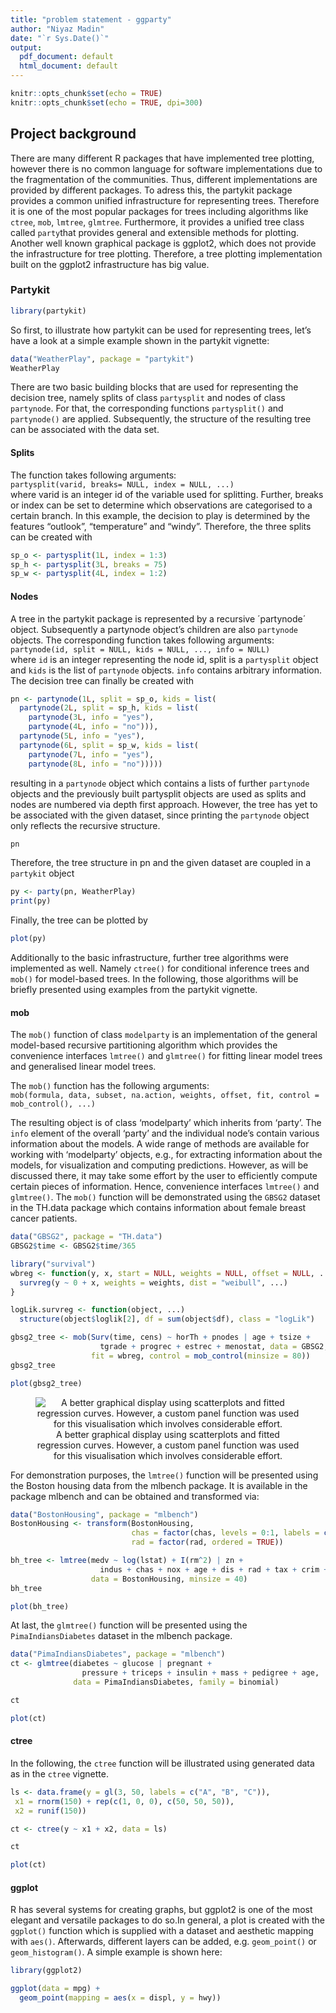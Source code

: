 ```yaml
---
title: "problem statement - ggparty"
author: "Niyaz Madin"
date: "`r Sys.Date()`"
output:
  pdf_document: default
  html_document: default
---
```


```r
knitr::opts_chunk$set(echo = TRUE)
knitr::opts_chunk$set(echo = TRUE, dpi=300)
```

## Project background

There are many different R packages that have implemented tree plotting, however there is no common language for software implementations due to the fragmentation of the communities. Thus, different implementations are provided by different packages. To adress this, the partykit package provides a common unified infrastructure for representing trees. Therefore it is one of the most popular packages for trees including algorithms like `ctree`, `mob`, `lmtree`, `glmtree`. Furthermore, it provides a unified tree class called `party`that provides general and extensible methods for plotting. Another well known graphical package is ggplot2, which does not provide the infrastructure for tree plotting. Therefore, a tree plotting implementation built on the ggplot2 infrastructure has big value.


### Partykit 
```r
library(partykit)
```

So first, to illustrate how partykit can be used for representing trees, let's have a look at a simple example shown in the partykit vignette:

```r
data("WeatherPlay", package = "partykit")
WeatherPlay

```

There are two basic building blocks that are used for representing the decision tree, namely splits of class `partysplit` and nodes of class `partynode`. For that, the corresponding functions `partysplit()` and `partynode()` are applied. Subsequently, the structure of the resulting tree can be associated with the data set.  

#### Splits
The function takes following arguments:  
`partysplit(varid, breaks= NULL, index = NULL, ...)`  
where varid is an integer id of the variable used for splitting. Further, breaks or index can be set to determine which observations are categorised to a certain branch. 
In this example, the decision to play is determined by the features "outlook", "temperature" and "windy". Therefore, the three splits can be created with

```r
sp_o <- partysplit(1L, index = 1:3)
sp_h <- partysplit(3L, breaks = 75)
sp_w <- partysplit(4L, index = 1:2)
```

#### Nodes
A tree in the partykit package is represented by a recursive ´partynode´ object. Subsequently a partynode object's children are also `partynode` objects. The corresponding function takes following arguments:  
`partynode(id, split = NULL, kids = NULL, ..., info = NULL)`  
where `id` is an integer representing the node id, split is a `partysplit` object and `kids` is the list of `partynode` objects. `info` contains arbitrary information. The decision tree can finally be created with

```r
pn <- partynode(1L, split = sp_o, kids = list(
  partynode(2L, split = sp_h, kids = list(
    partynode(3L, info = "yes"),
    partynode(4L, info = "no"))),
  partynode(5L, info = "yes"),
  partynode(6L, split = sp_w, kids = list(
    partynode(7L, info = "yes"),
    partynode(8L, info = "no")))))
``` 

resulting in a `partynode` object which contains a lists of further `partynode` objects and the previously built partysplit objects are used as splits and nodes are numbered via depth first approach. However, the tree has yet to be associated with the given dataset, since printing the `partynode` object only reflects the recursive structure. 

```r
pn
``` 

Therefore, the tree structure in pn and the given dataset are coupled in a `partykit` object

```r
py <- party(pn, WeatherPlay)
print(py)
```

Finally, the tree can be plotted by

```r
plot(py)
```

Additionally to the basic infrastructure, further tree algorithms were implemented as well. Namely `ctree()` for conditional inference trees and `mob()` for model-based trees. In the following, those algorithms will be briefly presented using examples from the partykit vignette.

#### mob
The `mob()` function of class `modelparty` is an implementation of the general model-based recursive partitioning algorithm which provides the  convenience interfaces `lmtree()` and `glmtree()` for fitting linear model trees and generalised linear model trees.

The `mob()` function has the following arguments:  
`mob(formula, data, subset, na.action, weights, offset, fit, control = mob_control(), ...)`  

The resulting object is of class ‘modelparty’ which inherits from ‘party’. The `info` element of
the overall ‘party’ and the individual node’s contain various information about the models.
A wide range of methods are available for working with
‘modelparty’ objects, e.g., for extracting information about the models, for visualization and computing predictions. However,
as will be discussed there, it may take some effort by the user to efficiently compute
certain pieces of information. Hence, convenience interfaces `lmtree()` and `glmtree()`.
The `mob()` function will be demonstrated using the `GBSG2` dataset in the TH.data package which contains information about female breast cancer patients.
```r
data("GBSG2", package = "TH.data")
GBSG2$time <- GBSG2$time/365

library("survival")
wbreg <- function(y, x, start = NULL, weights = NULL, offset = NULL, ...) {
  survreg(y ~ 0 + x, weights = weights, dist = "weibull", ...)
}

logLik.survreg <- function(object, ...)
  structure(object$loglik[2], df = sum(object$df), class = "logLik")

gbsg2_tree <- mob(Surv(time, cens) ~ horTh + pnodes | age + tsize +
                    tgrade + progrec + estrec + menostat, data = GBSG2,
                  fit = wbreg, control = mob_control(minsize = 80))
gbsg2_tree
```

```r
plot(gbsg2_tree)
```

<center>

![A better graphical display using scatterplots and fitted regression curves. However, a custom panel function was used for this visualisation which involves considerable effort.](images/gbsg2_tree.png)

</center>


For demonstration purposes, the `lmtree()` function will be presented using the Boston housing data from the mlbench package. 
It is available in the package mlbench and can be obtained and transformed via:
```r
data("BostonHousing", package = "mlbench")
BostonHousing <- transform(BostonHousing,
                           chas = factor(chas, levels = 0:1, labels = c("no", "yes")),
                           rad = factor(rad, ordered = TRUE))

bh_tree <- lmtree(medv ~ log(lstat) + I(rm^2) | zn +
                    indus + chas + nox + age + dis + rad + tax + crim + b + ptratio,
                  data = BostonHousing, minsize = 40)
bh_tree

plot(bh_tree)
```

At last, the `glmtree()` function will be presented using the `PimaIndiansDiabetes` dataset in the mlbench package.

```r
data("PimaIndiansDiabetes", package = "mlbench")
ct <- glmtree(diabetes ~ glucose | pregnant +
                pressure + triceps + insulin + mass + pedigree + age,
              data = PimaIndiansDiabetes, family = binomial)

ct

plot(ct)
```


#### ctree
In the following, the `ctree` function will be illustrated using generated data as in the `ctree` vignette.
```r
ls <- data.frame(y = gl(3, 50, labels = c("A", "B", "C")),
 x1 = rnorm(150) + rep(c(1, 0, 0), c(50, 50, 50)),
 x2 = runif(150))

ct <- ctree(y ~ x1 + x2, data = ls)

ct

plot(ct)
```

#### ggplot
R has several systems for creating graphs, but ggplot2 is one of the most elegant and versatile packages to do so.In general, a plot is created with the `ggplot()` function which is supplied with a dataset and aesthetic mapping with `aes()`. Afterwards, different layers can be added, e.g. `geom_point()` or `geom_histogram()`. A simple example is shown here:

```r
library(ggplot2)

ggplot(data = mpg) + 
  geom_point(mapping = aes(x = displ, y = hwy))
```
